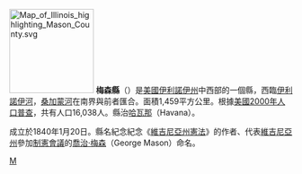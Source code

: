 {{noteTA
|1=zh-hans:梅森县 (伊利诺伊州);zh-hk:梅森縣 (伊利諾伊州);zh-tw:梅森郡 (伊利諾州);|2=zh-hans:哈瓦那;zh-tw:哈瓦那;zh-hk:夏灣拿;zh-cn:哈瓦那;}}

{{Otheruses|梅森縣|subject=美國伊利諾伊州的一個縣|other=同名的縣}}
[[File:Map_of_Illinois_highlighting_Mason_County.svg|150px]]
'''梅森縣'''（{{lang-en|Mason County}}）是[[美國|美國]][[伊利諾伊州|伊利諾伊州]]中西部的一個縣，西臨[[伊利諾伊河|伊利諾伊河]]，[[桑加蒙河|桑加蒙河]]在南界與前者匯合。面積1,459平方公里。根據[[美國2000年人口普查|美國2000年人口普查]]，共有人口16,038人。縣治[[哈瓦那_(伊利諾伊州)|哈瓦那]]（Havana）。

成立於1840年1月20日。縣名紀念紀念《[[維吉尼亞州憲法|維吉尼亞州憲法]]》的作者、代表[[維吉尼亞州|維吉尼亞州]]參加[[制憲會議|制憲會議]]的[[喬治·梅森|喬治·梅森]]（George Mason）命名。

{{伊利诺伊州}}
{{梅森縣 (伊利諾伊州)}}

[[Category:伊利諾州行政區劃|M]]